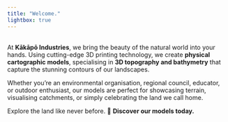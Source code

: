 ```yaml
---
title: "Welcome."
lightbox: true
---
```


::: banner
:::
\
At **Kākāpō Industries**, we bring the beauty of the natural world into your hands. Using cutting-edge 3D printing technology, we create **physical cartographic models**, specialising in **3D topography and bathymetry** that capture the stunning contours of our landscapes.

Whether you’re an environmental organisation, regional council, educator, or outdoor enthusiast, our models are perfect for showcasing terrain, visualising catchments, or simply celebrating the land we call home.

Explore the land like never before. 🌿 **Discover our models today.**
